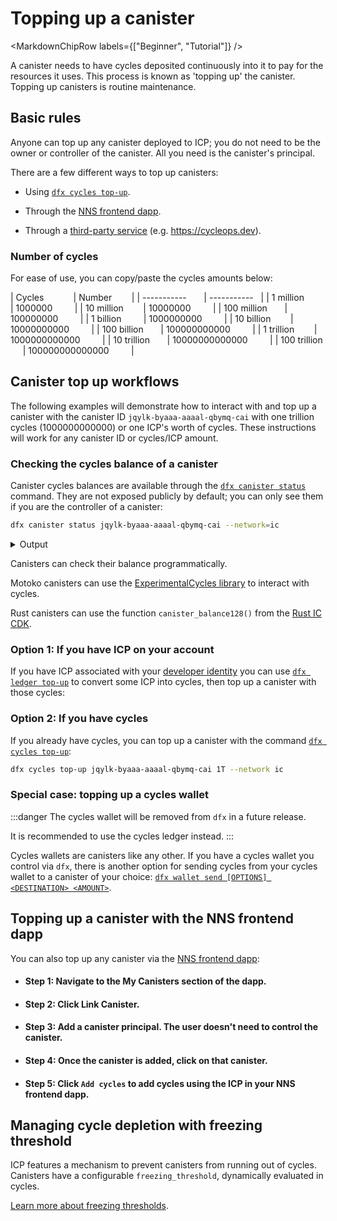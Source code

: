 
# Topping up a canister

<MarkdownChipRow labels={["Beginner", "Tutorial"]} />



A <GlossaryTooltip>canister</GlossaryTooltip> needs to have cycles deposited continuously into it to pay for the resources it uses. This process is known as 'topping up' the canister. Topping up canisters is routine maintenance.

## Basic rules

Anyone can top up any canister deployed to ICP; you do not need to be the owner or controller of the canister. All you need is the canister's principal.

There are a few different ways to top up canisters:

- Using [`dfx cycles top-up`](/docs/current/developer-docs/developer-tools/cli-tools/cli-reference/dfx-cycles#dfx-cycles-top-up).

- Through the [NNS frontend dapp](https://nns.ic0.app).

- Through a [third-party service](/docs/current/developer-docs/smart-contracts/topping-up/cycles_management_services) (e.g. https://cycleops.dev).

### Number of cycles

For ease of use, you can copy/paste the cycles amounts below:

| Cycles            | Number        |
| -----------       | -----------   |
| 1 million         | 1000000         |
| 10 million        | 10000000         |
| 100 million       | 100000000         |
| 1 billion         | 1000000000         |
| 10 billion        | 10000000000         |
| 100 billion       | 100000000000         |
| 1 trillion        | 1000000000000         |
| 10 trillion       | 10000000000000         |
| 100 trillion      | 100000000000000         |

## Canister top up workflows

The following examples will demonstrate how to interact with and top up a canister with the canister ID `jqylk-byaaa-aaaal-qbymq-cai` with one trillion cycles (1000000000000) or one ICP's worth of cycles. These instructions will work for any canister ID or cycles/ICP amount.

### Checking the cycles balance of a canister

Canister cycles balances are available through the [`dfx canister status`](/docs/current/developer-docs/developer-tools/cli-tools/cli-reference/dfx-canister#dfx-canister-status) command. They are not exposed publicly by default; you can only see them if you are the controller of a canister:

```bash
dfx canister status jqylk-byaaa-aaaal-qbymq-cai --network=ic
```

<details>
<summary>Output</summary>

```bash
Canister status call result for jqylk-byaaa-aaaal-qbymq-cai.
Status: Running
Controllers: mto6d-zfnut-rlsxr-ogdeg-apo53-evpob-ljgnp-ma2x3-6yf3b-t4rd5-qqe t5j57-vyaaa-aaaal-qatsq-cai
Memory allocation: 0
Compute allocation: 0
Freezing threshold: 2_592_000
Memory Size: Nat(2471918)
Balance: 9_811_813_913_485 Cycles
Module hash: 0xe7866e1949e3688a78d8d29bd63e1c13cd6bfb8fbe29444fa606a20e0b1e33f0
```

</details>

Canisters can check their balance programmatically.

<AdornedTabs groupId="language">
<TabItem value="motoko" label="Motoko" default>

Motoko canisters can use the [ExperimentalCycles library](/docs/current/motoko/main/base/ExperimentalCycles) to interact with cycles.

</TabItem>

<TabItem value="rust" label="Rust">

Rust canisters can use the function `canister_balance128()` from the [Rust IC CDK](https://docs.rs/ic-cdk/latest/ic_cdk/api/fn.canister_balance128.html).

</TabItem>
</AdornedTabs>

### Option 1: If you have ICP on your account

If you have ICP associated with your [developer identity](/docs/current/developer-docs/getting-started/identities) you can use [`dfx ledger top-up`](/docs/current/developer-docs/developer-tools/cli-tools/cli-reference/dfx-ledger) to convert some ICP into cycles, then top up a canister with those cycles:

### Option 2: If you have cycles

If you already have cycles, you can top up a canister with the command [`dfx cycles top-up`](/docs/current/developer-docs/developer-tools/cli-tools/cli-reference/dfx-cycles#dfx-cycles-top-up):

```bash
dfx cycles top-up jqylk-byaaa-aaaal-qbymq-cai 1T --network ic
```

### Special case: topping up a cycles wallet

:::danger
The cycles wallet will be removed from `dfx` in a future release.

It is recommended to use the cycles ledger instead.
:::

Cycles wallets are canisters like any other. If you have a cycles wallet you control via `dfx`, there is another option for sending cycles from your cycles wallet to a canister of your choice: [`dfx wallet send [OPTIONS] <DESTINATION> <AMOUNT>`](/docs/current/developer-docs/developer-tools/cli-tools/cli-reference/dfx-wallet#dfx-wallet-send).


## Topping up a canister with the NNS frontend dapp

You can also top up any canister via the [NNS frontend dapp](https://nns.ic0.app):

- #### Step 1: Navigate to the **My Canisters** section of the dapp.
- #### Step 2: Click **Link Canister**.
- #### Step 3: Add a canister principal. The user doesn't need to control the canister.
- #### Step 4: Once the canister is added, click on that canister.
- #### Step 5: Click `Add cycles` to add cycles using the ICP in your NNS frontend dapp.

## Managing cycle depletion with freezing threshold

ICP features a mechanism to prevent canisters from running out of cycles. Canisters have a configurable `freezing_threshold`, dynamically evaluated in cycles.

[Learn more about freezing thresholds](/docs/current/developer-docs/smart-contracts/maintain/settings#freezing-threshold).
